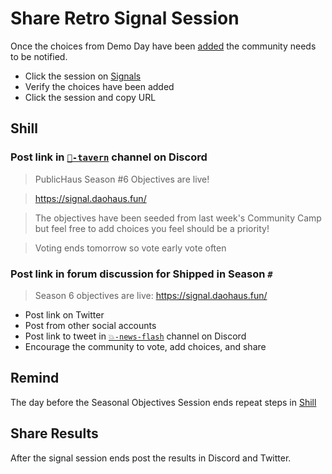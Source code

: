 # Share Retro Signal Session

Once the choices from Demo Day have been [added](/procedures/seasonal-objectives/add-choices) the community needs to be notified.

- Click the session on [Signals](https://signal.daohaus.fun/#/0xa/0xf5d6b637a9185707f52d40d452956ca49018247a)
- Verify the choices have been added
- Click the session and copy URL

## Shill

### Post link in [`🍻-tavern`](https://discord.com/channels/709210493549674598/735525646196801668) channel on Discord

> PublicHaus Season #6 Objectives are live!

> https://signal.daohaus.fun/

> The objectives have been seeded from last week's Community Camp but feel free to add choices you feel should be a priority!

> Voting ends tomorrow so vote early vote often

### Post link in forum discussion for Shipped in Season `#`

> Season 6 objectives are live: https://signal.daohaus.fun/

- Post link on Twitter
- Post from other social accounts
- Post link to tweet in [`💥-news-flash`](https://discord.com/channels/709210493549674598/758440646553370635) channel on Discord
- Encourage the community to vote, add choices, and share

## Remind

The day before the Seasonal Objectives Session ends repeat steps in [Shill](#shill)

## Share Results

After the signal session ends post the results in Discord and Twitter.
